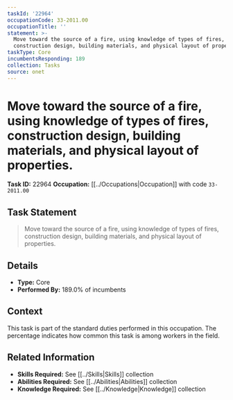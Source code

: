 ```yaml
---
taskId: '22964'
occupationCode: 33-2011.00
occupationTitle: ''
statement: >-
  Move toward the source of a fire, using knowledge of types of fires,
  construction design, building materials, and physical layout of properties.
taskType: Core
incumbentsResponding: 189
collection: Tasks
source: onet
---
```

# Move toward the source of a fire, using knowledge of types of fires, construction design, building materials, and physical layout of properties.

**Task ID:** 22964
**Occupation:** [[../Occupations|Occupation]] with code `33-2011.00`

## Task Statement

> Move toward the source of a fire, using knowledge of types of fires, construction design, building materials, and physical layout of properties.

## Details

- **Type:** Core
- **Performed By:** 189.0% of incumbents

## Context

This task is part of the standard duties performed in this occupation. The percentage indicates how common this task is among workers in the field.

## Related Information

- **Skills Required:** See [[../Skills|Skills]] collection
- **Abilities Required:** See [[../Abilities|Abilities]] collection
- **Knowledge Required:** See [[../Knowledge|Knowledge]] collection

